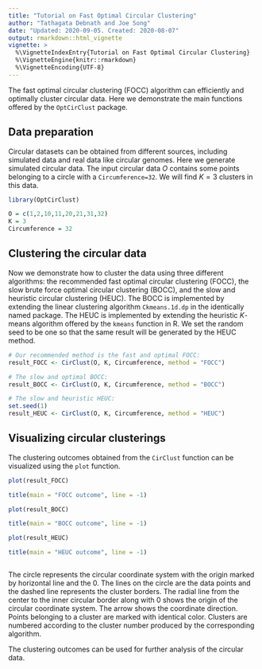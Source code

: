 ```yaml
---
title: "Tutorial on Fast Optimal Circular Clustering"
author: "Tathagata Debnath and Joe Song"
date: "Updated: 2020-09-05. Created: 2020-08-07"
output: rmarkdown::html_vignette
vignette: >
  %\VignetteIndexEntry{Tutorial on Fast Optimal Circular Clustering}
  %\VignetteEngine{knitr::rmarkdown}
  %\VignetteEncoding{UTF-8}
---
```

  
The fast optimal circular clustering (FOCC) algorithm can efficiently and optimally cluster circular data. Here we demonstrate the main functions offered by the `OptCirClust` package.

## Data preparation

Circular datasets can be obtained from different sources,  including simulated data and real data like circular genomes. Here we generate simulated circular data. The input circular data $O$ contains some points belonging to a circle with a  `Circumference=32`. We will find $K=3$ clusters in this data. 

```r
library(OptCirClust)

O = c(1,2,10,11,20,21,31,32)
K = 3
Circumference = 32

```


## Clustering the circular data 

Now we demonstrate how to cluster the data using three different algorithms: the recommended fast optimal circular clustering (FOCC), the slow brute force optimal circular clustering (BOCC), and the slow and heuristic circular clustering (HEUC). The BOCC is implemented by extending the linear clustering algorithm `Ckmeans.1d.dp` in the identically named package. The HEUC is implemented by extending the heuristic $K$-means algorithm offered by the `kmeans` function in R. We set the random seed to be one so that the same result will be generated by the HEUC method.

```r
# Our recommended method is the fast and optimal FOCC:
result_FOCC <- CirClust(O, K, Circumference, method = "FOCC")

# The slow and optimal BOCC:
result_BOCC <- CirClust(O, K, Circumference, method = "BOCC")

# The slow and heuristic HEUC:
set.seed(1)
result_HEUC <- CirClust(O, K, Circumference, method = "HEUC")
```


## Visualizing circular clusterings

The clustering outcomes obtained from the `CirClust` function can be visualized using the `plot` function.

```r

plot(result_FOCC)

title(main = "FOCC outcome", line = -1)

plot(result_BOCC)

title(main = "BOCC outcome", line = -1)

plot(result_HEUC)

title(main = "HEUC outcome", line = -1)



```


The circle represents the circular coordinate system with the origin marked by horizontal line and the $0$. The lines on the circle are the data points and the dashed line represents the cluster borders. The radial line from the center to the inner circular border along with $0$ shows the origin of the circular coordinate system. The arrow shows the coordinate direction. Points belonging to a cluster are marked with identical color. Clusters are numbered according to the cluster number produced by the corresponding algorithm.

The clustering outcomes can be used for further analysis of the circular data.
